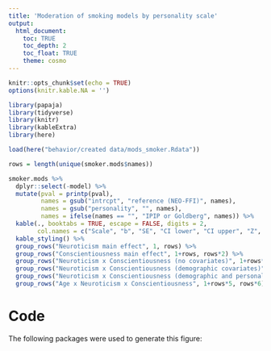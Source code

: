 ```yaml
---
title: 'Moderation of smoking models by personality scale'
output: 
  html_document:
    toc: TRUE
    toc_depth: 2
    toc_float: TRUE
    theme: cosmo
---
```


```r
knitr::opts_chunk$set(echo = TRUE)
options(knitr.kable.NA = '')
```

```r
library(papaja)
library(tidyverse)
library(knitr)
library(kableExtra)
library(here)
```

```r
load(here("behavior/created data/mods_smoker.Rdata"))
```

```r
rows = length(unique(smoker.mods$names))

smoker.mods %>%
  dplyr::select(-model) %>%
  mutate(pval = printp(pval),
         names = gsub("intrcpt", "reference (NEO-FFI)", names),
         names = gsub("personality", "", names), 
         names = ifelse(names == "", "IPIP or Goldberg", names)) %>%
  kable(., booktabs = TRUE, escape = FALSE, digits = 2, 
        col.names = c("Scale", "b", "SE", "CI lower", "CI upper", "Z", "p")) %>%
  kable_styling() %>%
  group_rows("Neuroticism main effect", 1, rows) %>%
  group_rows("Conscientiousness main effect", 1+rows, rows*2) %>%
  group_rows("Neuroticism x Conscientiousness (no covariates)", 1+rows*2, rows*3) %>%
  group_rows("Neuroticism x Conscientiousness (demographic covariates)", 1+rows*3, rows*4) %>%
  group_rows("Neuroticism x Conscientiousness (demographic and personality covariates)", 1+rows*4, rows*5) %>%
  group_rows("Age x Neuroticism x Conscientiousness", 1+rows*5, rows*6) 
```

# Code

The following packages were used to generate this figure: 

```r
```

```r
```

```r
```



